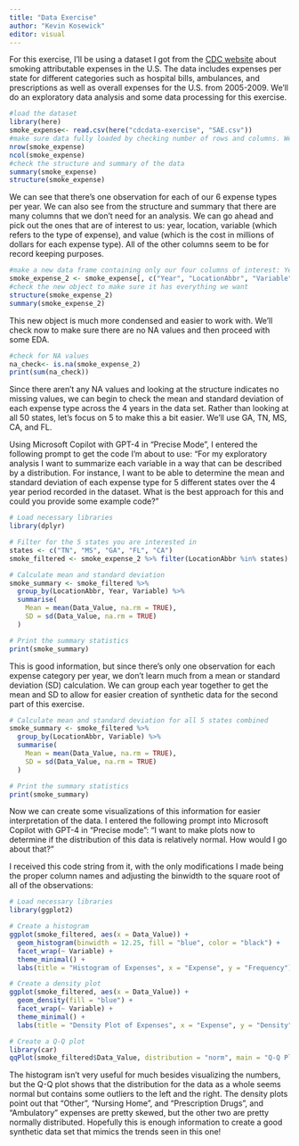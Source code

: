 ```yaml
---
title: "Data Exercise"
author: "Kevin Kosewick"
editor: visual
---
```


For this exercise, I'll be using a dataset I got from the [CDC website](https://data.cdc.gov/Health-Consequences-and-Costs/Smoking-Attributable-Mortality-Morbidity-and-Econo/ezab-8sq5/about_data) about smoking attributable expenses in the U.S. The data includes expenses per state for different categories such as hospital bills, ambulances, and prescriptions as well as overall expenses for the U.S. from 2005-2009. We'll do an exploratory data analysis and some data processing for this exercise.

```r
#load the dataset
library(here)
smoke_expense<- read.csv(here("cdcdata-exercise", "SAE.csv"))
#make sure data fully loaded by checking number of rows and columns. We should have 19 variables and 1560 observations
nrow(smoke_expense)
ncol(smoke_expense)
#check the structure and summary of the data
summary(smoke_expense)
structure(smoke_expense)
```

We can see that there's one observation for each of our 6 expense types per year. We can also see from the structure and summary that there are many columns that we don't need for an analysis. We can go ahead and pick out the ones that are of interest to us: year, location, variable (which refers to the type of expense), and value (which is the cost in millions of dollars for each expense type). All of the other columns seem to be for record keeping purposes.

```r
#make a new data frame containing only our four columns of interest: Year, LocationAbbr, Variable, and Data_Value.
smoke_expense_2 <- smoke_expense[, c("Year", "LocationAbbr", "Variable", "Data_Value")]
#check the new object to make sure it has everything we want
structure(smoke_expense_2)
summary(smoke_expense_2)
```

This new object is much more condensed and easier to work with. We'll check now to make sure there are no NA values and then proceed with some EDA.

```r
#check for NA values
na_check<- is.na(smoke_expense_2)
print(sum(na_check))
```

Since there aren't any NA values and looking at the structure indicates no missing values, we can begin to check the mean and standard deviation of each expense type across the 4 years in the data set. Rather than looking at all 50 states, let's focus on 5 to make this a bit easier. We'll use GA, TN, MS, CA, and FL.

Using Microsoft Copilot with GPT-4 in "Precise Mode", I entered the following prompt to get the code I'm about to use: "For my exploratory analysis I want to summarize each variable in a way that can be described by a distribution. For instance, I want to be able to determine the mean and standard deviation of each expense type for 5 different states over the 4 year period recorded in the dataset. What is the best approach for this and could you provide some example code?"

```r
# Load necessary libraries
library(dplyr)

# Filter for the 5 states you are interested in
states <- c("TN", "MS", "GA", "FL", "CA")
smoke_filtered <- smoke_expense_2 %>% filter(LocationAbbr %in% states)

# Calculate mean and standard deviation
smoke_summary <- smoke_filtered %>%
  group_by(LocationAbbr, Year, Variable) %>%
  summarise(
    Mean = mean(Data_Value, na.rm = TRUE),
    SD = sd(Data_Value, na.rm = TRUE)
  )

# Print the summary statistics
print(smoke_summary)

```

This is good information, but since there's only one observation for each expense category per year, we don't learn much from a mean or standard deviation (SD) calculation. We can group each year together to get the mean and SD to allow for easier creation of synthetic data for the second part of this exercise.

```r
# Calculate mean and standard deviation for all 5 states combined
smoke_summary <- smoke_filtered %>%
  group_by(LocationAbbr, Variable) %>%
  summarise(
    Mean = mean(Data_Value, na.rm = TRUE),
    SD = sd(Data_Value, na.rm = TRUE)
  )

# Print the summary statistics
print(smoke_summary)

```

Now we can create some visualizations of this information for easier interpretation of the data. I entered the following prompt into Microsoft Copilot with GPT-4 in "Precise mode": "I want to make plots now to determine if the distribution of this data is relatively normal. How would I go about that?"

I received this code string from it, with the only modifications I made being the proper column names and adjusting the binwidth to the square root of all of the observations:

```r
# Load necessary libraries
library(ggplot2)

# Create a histogram
ggplot(smoke_filtered, aes(x = Data_Value)) + 
  geom_histogram(binwidth = 12.25, fill = "blue", color = "black") +
  facet_wrap(~ Variable) +
  theme_minimal() +
  labs(title = "Histogram of Expenses", x = "Expense", y = "Frequency")

# Create a density plot
ggplot(smoke_filtered, aes(x = Data_Value)) + 
  geom_density(fill = "blue") +
  facet_wrap(~ Variable) +
  theme_minimal() +
  labs(title = "Density Plot of Expenses", x = "Expense", y = "Density")

# Create a Q-Q plot
library(car)
qqPlot(smoke_filtered$Data_Value, distribution = "norm", main = "Q-Q Plot of Expenses")

```

The histogram isn't very useful for much besides visualizing the numbers, but the Q-Q plot shows that the distribution for the data as a whole seems normal but contains some outliers to the left and the right. The density plots point out that "Other", "Nursing Home", and "Prescription Drugs", and "Ambulatory" expenses are pretty skewed, but the other two are pretty normally distributed. Hopefully this is enough information to create a good synthetic data set that mimics the trends seen in this one!
